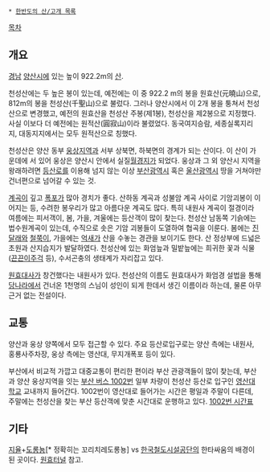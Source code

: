 * [[한반도의 산/고개 목록]]

{{{+1 千聖山}}}

[[목차]]
== 개요 ==
[[경남]] [[양산시]]에 있는 높이 922.2m의 [[산]].

천성산에는 두 높은 봉이 있는데, 예전에는 이 중 922.2 m의 봉을 원효산(元曉山)으로, 812m의 봉을 천성산(千聖山)으로 불렀다. 그러나 양산시에서 이 2개 봉을 퉁쳐서 천성산으로 변경했고, 예전의 원효산을 천성산 주봉(제1봉), 천성산을 제2봉으로 지정했다. 사실 이보다 더 예전에는 원적산(圓寂山)이라 불렸었다. 동국여지승람, 세종실록지리지, 대동지지에서는 모두 원적산으로 칭했다.

천성산은 양산 동부 [[웅상]]지역과 서부 상북면, 하북면의 경계가 되는 산이다. 이 산이 가운데에 서 있어 웅상은 양산시 안에서 실질[[월경지]]가 되었다. 웅상과 그 외 양산시 지역을 왕래하려면 [[등산]]로를 이용해 넘지 않는 이상 [[부산광역시]] 혹은 [[울산광역시]] 땅을 거쳐야만 건너편으로 넘어갈 수 있는 것. 

[[계곡]]이 깊고 [[폭포]]가 많아 경치가 좋다. 산하동 계곡과 성불암 계곡 사이로 기암괴봉이 이어지는 등, 수려한 봉우리가 많고 아름다운 계곡도 많다. 특히 내원사 계곡이 절경이라 여름에는 피서객이, 봄, 가을, 겨울에는 등산객이 많이 찾는다. 천성산 남동쪽 기슭에는 법수원계곡이 있는데, 수직으로 솟은 기암 괴봉들이 도열하여 협곡을 이룬다. 봄에는 [[진달래]]와 [[철쭉]]이, 가을에는 [[억새]]가 산을 수놓는 경관을 보이기도 한다. 산 정상부에 드넓은 초원과 산지습지가 발달하였다. 천성산에 있는 화엄늪과 밀밭늪에는 희귀한 꽃과 식물([[끈끈이주걱]] 등), 수서곤충의 생태계가 자리잡고 있다.

[[원효대사]]가 창건했다는 내원사가 있다. 천성산의 이름도 원효대사가 화엄경 설법을 통해 [[당]]나라에서 건너온 1천명의 스님이 성인이 되게 한데서 생긴 이름이라 하는데, 물론 아무 근거 없는 전설이다.

== 교통 ==
양산과 웅상 양쪽에서 모두 접근할 수 있다. 주요 등산로입구로는 양산 측에는 내원사, 홍룡사주차장, 웅상 측에는 영산대, 무지개폭포 등이 있다.

부산에서 비교적 가깝고 대중교통이 편리한 편이라 부산 관광객들이 많이 찾는데, 부산과 양산 웅상지역을 잇는 [[부산 버스 1002]]번 일부 차량이 천성산 등산로 입구인 [[영산대학교]] 교내까지 들어간다. 1002번이 영산대로 들어가는 시간은 평일과 주말이 다른데, 주말에는 천성산을 찾는 부산 등산객에 맞춘 시간대로 운행하고 있다. [http://www.samshinbus.com/popup/1002.htm 1002번 시간표]

== 기타 ==
[[지율]]+[[도롱뇽]][* 정확히는 꼬리치레도롱뇽] vs [[한국철도시설공단]]의 한타싸움의 배경이 된 곳이다. [[원효터널]] 참고.
